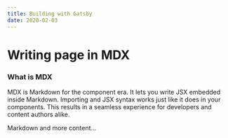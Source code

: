 ```yaml
---
title: Building with Gatsby
date: 2020-02-03
---
```

# Writing page in MDX
### What is MDX
MDX is Markdown for the component era. It lets you write JSX embedded inside Markdown. Importing and JSX syntax works just like it does in your components. This results in a seamless experience for developers and content authors alike. 

Markdown and more content...